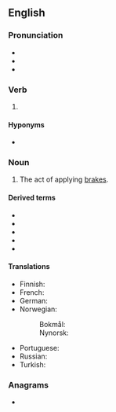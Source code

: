==English==

===Pronunciation===
* {{IPA|en|/ˈbɹeɪkɪŋ/}}
* {{homophones|en|breaking}}
* {{rhymes|en|eɪkɪŋ|s=2}}

===Verb===
{{head|en|verb form}}

# {{present participle of|en|brake|nocat=1}}

====Hyponyms====
* {{l|en|aerobraking}}

===Noun===
{{en-noun|~}}

# The act of applying [[brake]]s.
#: {{ux|en|the acceleratings and '''brakings''' of a vehicle}}

====Derived terms====
* {{l|en|aerobraking}}
* {{l|en|dynamic braking}}
* {{l|en|lithobraking}}
* {{l|en|regenerative braking}}
* {{l|en|threshold braking}}

====Translations====
{{trans-top|applying of brakes}}
* Finnish: {{t+|fi|jarrutus}}
* French: {{t+|fr|freinage|m}}
* German: {{t+|de|Bremsen|n}}
* Norwegian:
*: Bokmål: {{t|nb|bremsing|m|f}}
*: Nynorsk: {{t|nn|bremsing|f}}
{{trans-mid}}
* Portuguese: {{t|pt|travagem|f}}
* Russian: {{t+|ru|торможе́ние|n}}
* Turkish: {{t+|tr|frenleme}}
{{trans-bottom}}

===Anagrams===
* {{anagrams|en|a=abgiknr|Barking|barking}}
